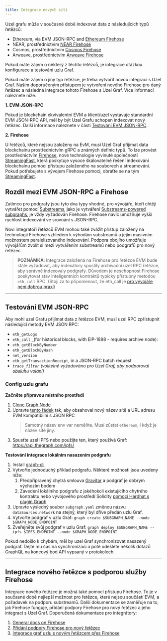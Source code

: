 ```yaml
---
title: Integrace nových sítí
---
```


Uzel grafu může v současné době indexovat data z následujících typů řetězců:

- Ethereum, via EVM JSON-RPC and [Ethereum Firehose](https://github.com/streamingfast/firehose-ethereum)
- NEAR, prostřednictvím [NEAR Firehose](https://github.com/streamingfast/near-firehose-indexer)
- Cosmos, prostřednictvím [Cosmos Firehose](https://github.com/graphprotocol/firehose-cosmos)
- Arweave, prostřednictvím [Arweave Firehose](https://github.com/graphprotocol/firehose-arweave)

Pokud máte zájem o některý z těchto řetězců, je integrace otázkou konfigurace a testování uzlu Graf.

Pokud máte zájem o jiný typ řetězce, je třeba vytvořit novou integraci s Uzel Graf. Naším doporučeným přístupem je vytvoření nového Firehose pro daný řetězec a následná integrace tohoto Firehose s Uzel Graf. Více informací naleznete níže.

**1. EVM JSON-RPC**

Pokud je blockchain ekvivalentní EVM a klient/uzel vystavuje standardní EVM JSON-RPC API, měl by být Uzel Grafu schopen indexovat nový řetězec. Další informace naleznete v části [Testování EVM JSON-RPC](new-chain-integration#testing-an-evm-json-rpc).

**2. Firehose**

U řetězců, které nejsou založeny na EvM, musí Uzel Graf přijímat data blockchainu prostřednictvím gRPC a známých definic typů. To lze provést prostřednictvím [Firehose](firehose/), nové technologie vyvinuté společností [StreamingFast](https://www.streamingfast.io/), která poskytuje vysoce škálovatelné řešení indexování blockchainu pomocí přístupu založeného na souborech a streamování. Pokud potřebujete s vývojem Firehose pomoci, obraťte se na tým [StreamingFast](mailto:integrations@streamingfast.io/).

## Rozdíl mezi EVM JSON-RPC a Firehose

Zatímco pro podgrafy jsou tyto dva typy vhodné, pro vývojáře, kteří chtějí vytvářet pomocí [Substreams](substreams/), jako je vytváření [Substreams-powered subgraphs](cookbook/substreams-powered-subgraphs/), je vždy vyžadován Firehose. Firehose navíc umožňuje vyšší rychlost indexování ve srovnání s JSON-RPC.

Noví integrátoři řetězců EVM mohou také zvážit přístup založený na technologii Firehose vzhledem k výhodám substreamů a jejím masivním možnostem paralelizovaného indexování. Podpora obojího umožňuje vývojářům zvolit si mezi vytvářením substreamů nebo podgrafů pro nový řetězec.

> **POZNÁMKA**: Integrace založená na Firehose pro řetězce EVM bude stále vyžadovat, aby indexátory spustily archivační uzel RPC řetězce, aby správně indexovaly podgrafy. Důvodem je neschopnost Firehose poskytovat stav inteligentních kontraktů typicky přístupný metodou `eth_call` RPC. (Stojí za to připomenout, že eth_call je [pro vývojáře není dobrou praxí](https://thegraph.com/blog/improve-subgraph-performance-reduce-eth-calls/))

---

## Testování EVM JSON-RPC

Aby mohl uzel Grafu přijímat data z řetězce EVM, musí uzel RPC zpřístupnit následující metody EVM JSON RPC:

- `eth_getLogs`
- `eth_call` \_(for historical blocks, with EIP-1898 - requires archive node):
- `eth_getBlockByNumber`
- `eth_getBlockByHash`
- `net_version`
- `eth_getTransactionReceipt`, in a JSON-RPC batch request
- _`trace_filter`_ _(volitelně vyžadováno pro Uzel Graf, aby podporoval obsluhu volání)_

### Config uzlu grafu

**Začněte přípravou místního prostředí**

1. [Clone Graph Node](https://github.com/graphprotocol/graph-node)
2. Upravte [tento řádek](https://github.com/graphprotocol/graph-node/blob/master/docker/docker-compose.yml#L22) tak, aby obsahoval nový název sítě a URL adresu EVM kompatibilní s JSON RPC
   > Samotný název env var neměňte. Musí zůstat `ethereum`, i když je název sítě jiný.
3. Spusťte uzel IPFS nebo použijte ten, který používá Graf: https://api.thegraph.com/ipfs/

**Testování integrace lokálním nasazením podgrafu**

1. Install [graph-cli](https://github.com/graphprotocol/graph-tooling/tree/main/packages/cli)
2. Vytvořte jednoduchý příklad podgrafu. Některé možnosti jsou uvedeny níže:
   1. Předpřipravený chytrá smlouva [Gravitar](https://github.com/graphprotocol/example-subgraph/tree/f89bdd4628efa4badae7367d4919b3f648083323) a podgraf je dobrým výchozím bodem
   2. Zavedení lokálního podgrafu z jakéhokoli existujícího chytrého kontraktu nebo vývojového prostředí Solidity [pomocí Hardhat s plugin Graph](https://github.com/graphprotocol/hardhat-graph)
3. Upravte výsledný soubor `subgraph.yaml` změnou názvu `dataSources.network` na stejný, který byl dříve předán uzlu Graf.
4. Vytvořte podgraf v uzlu Graf: `graph create $SUBGRAPH_NAME --node $GRAPH_NODE_ENDPOINT`
5. Zveřejněte svůj podgraf v uzlu Graf: `graph deploy $SUBGRAPH_NAME --ipfs $IPFS_ENDPOINT --node $GRAPH_NODE_ENDPOINT`

Pokud nedošlo k chybám, měl by uzel Graf synchronizovat nasazený podgraf. Dejte mu čas na synchronizaci a poté odešlete několik dotazů GraphQL na koncový bod API vypsaný v protokolech.

---

## Integrace nového řetězce s podporou služby Firehose

Integrace nového řetězce je možná také pomocí přístupu Firehose. To je v současné době nejlepší možnost pro řetězce, které nejsou součástí EVM, a požadavek na podporu substreamů. Další dokumentace se zaměřuje na to, jak Firehose funguje, přidání podpory Firehose pro nový řetězec a jeho integraci s Uzel Graf. Doporučená dokumentace pro integrátory:

1. [General docs on Firehose](firehose/)
2. [Přidání podpory Firehose pro nový řetězec](https://firehose.streamingfast.io/integrate-new-chains/integration-overview)
3. [Integrace graf uzlu s novým řetězcem přes Firehose](https://github.com/graphprotocol/graph-node/blob/master/docs/implementation/add-chain.md)

